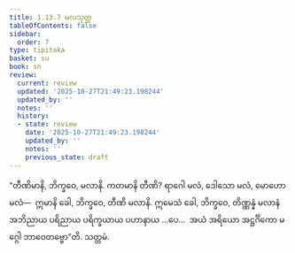 ```yaml
---
title: 1.13.7 မလသုတ္တ
tableOfContents: false
sidebar:
  order: 7
type: tipitaka
basket: su
book: sn
review:
  current: review
  updated: '2025-10-27T21:49:23.198244'
  updated_by: ''
  notes: ''
  history:
  - state: review
    date: '2025-10-27T21:49:23.198244'
    updated_by: ''
    notes: ''
    previous_state: draft
---
```



<ReviewStatus review={frontmatter.review} showDetails={true} />

<HypothesisAnnotation frontmatter={frontmatter} />

<DynamicBreadcrumb />

<Division number="167" book="sn" e="ch" v="18" p="304">

<Paragraph number="322" book="sn">
“တီဏိမာနိ, ဘိက္ခဝေ, မလာနိ. ကတမာနိ တီဏိ? ရာဂေါ မလံ, ဒေါသော မလံ, မောဟော မလံ—  ဣမာနိ ခေါ, ဘိက္ခဝေ, တီဏိ မလာနိ. ဣမေသံ ခေါ, ဘိက္ခဝေ, တိဏ္ဏန္နံ မလာနံ အဘိညာယ ပရိညာယ ပရိက္ခယာယ ပဟာနာယ …ပေ…  အယံ အရိယော အဋ္ဌင်္ဂိကော မဂ္ဂေါ ဘာဝေတဗ္ဗော”တိ.

</Paragraph>
</Division>

<Paragraph number="323" type="center" book="sn">
သတ္တမံ.
</Paragraph>
